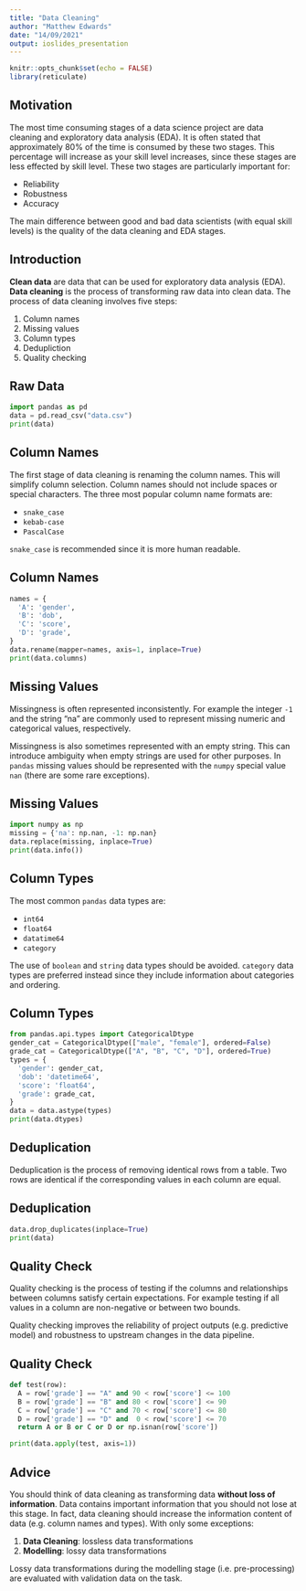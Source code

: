 ```yaml
---
title: "Data Cleaning"
author: "Matthew Edwards"
date: "14/09/2021"
output: ioslides_presentation
---
```


```r
knitr::opts_chunk$set(echo = FALSE)
library(reticulate)
```

## Motivation

The most time consuming stages of a data science project are data cleaning and exploratory data analysis (EDA). It is often stated that approximately 80% of the time is consumed by these two stages. This percentage will increase as your skill level increases, since these stages are less effected by skill level. These two stages are particularly important for:

- Reliability
- Robustness
- Accuracy

The main difference between good and bad data scientists (with equal skill levels) is the quality of the data cleaning and EDA stages.

## Introduction

**Clean data** are data that can be used for exploratory data analysis (EDA). **Data cleaning** is the process of transforming raw data into clean data. The process of data cleaning involves five steps:

1. Column names
2. Missing values
3. Column types
4. Dedupliction
5. Quality checking

## Raw Data

```python
import pandas as pd
data = pd.read_csv("data.csv")
print(data)
```

## Column Names

The first stage of data cleaning is renaming the column names. This will simplify column selection. Column names should not include spaces or special characters. The three most popular column name formats are:

- `snake_case`
- `kebab-case`
- `PascalCase`

`snake_case` is recommended since it is more human readable.

## Column Names

```python
names = {
  'A': 'gender',
  'B': 'dob',
  'C': 'score',
  'D': 'grade',
}
data.rename(mapper=names, axis=1, inplace=True)
print(data.columns)
```

## Missing Values

Missingness is often represented inconsistently. For example the integer `-1` and the string "na" are commonly used to represent missing numeric and categorical values, respectively. 

Missingness is also sometimes represented with an empty string. This can introduce ambiguity when empty strings are used for other purposes. In `pandas` missing values should be represented with the `numpy` special value `nan` (there are some rare exceptions).

## Missing Values

```python
import numpy as np
missing = {'na': np.nan, -1: np.nan}
data.replace(missing, inplace=True)
print(data.info())
```

## Column Types

The most common `pandas` data types are: 

- `int64`
- `float64`
- `datatime64`
- `category`

The use of `boolean` and `string` data types should be avoided. `category` data types are preferred instead since they include information about categories and ordering. 

## Column Types

```python
from pandas.api.types import CategoricalDtype
gender_cat = CategoricalDtype(["male", "female"], ordered=False)
grade_cat = CategoricalDtype(["A", "B", "C", "D"], ordered=True)
types = {
  'gender': gender_cat,
  'dob': 'datetime64',
  'score': 'float64',
  'grade': grade_cat,
}
data = data.astype(types)
print(data.dtypes)
```

## Deduplication

Deduplication is the process of removing identical rows from a table. Two rows are identical if the corresponding values in each column are equal. 

## Deduplication

```python
data.drop_duplicates(inplace=True)
print(data)
```

## Quality Check

Quality checking is the process of testing if the columns and relationships between columns satisfy certain expectations. For example testing if all values in a column are non-negative or between two bounds. 

Quality checking improves the reliability of project outputs (e.g. predictive model) and robustness to upstream changes in the data pipeline.

## Quality Check

```python
def test(row):
  A = row['grade'] == "A" and 90 < row['score'] <= 100 
  B = row['grade'] == "B" and 80 < row['score'] <= 90
  C = row['grade'] == "C" and 70 < row['score'] <= 80
  D = row['grade'] == "D" and  0 < row['score'] <= 70
  return A or B or C or D or np.isnan(row['score'])

print(data.apply(test, axis=1))
```

## Advice

You should think of data cleaning as transforming data **without loss of information**. Data contains important information that you should not lose at this stage. In fact, data cleaning should increase the information content of data (e.g. column names and types). With only some exceptions:

1. **Data Cleaning**: lossless data transformations
2. **Modelling**: lossy data transformations

Lossy data transformations during the modelling stage (i.e. pre-processing) are evaluated with validation data on the task.